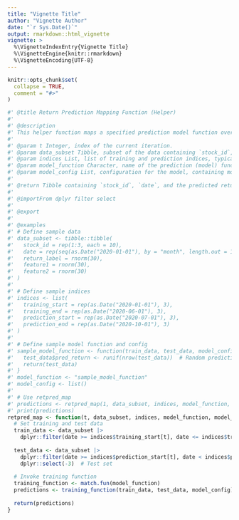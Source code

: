 ```yaml
---
title: "Vignette Title"
author: "Vignette Author"
date: "`r Sys.Date()`"
output: rmarkdown::html_vignette
vignette: >
  %\VignetteIndexEntry{Vignette Title}
  %\VignetteEngine{knitr::rmarkdown}
  %\VignetteEncoding{UTF-8}
---
```


```r
knitr::opts_chunk$set(
  collapse = TRUE,
  comment = "#>"
)

#' @title Return Prediction Mapping Function (Helper)
#'
#' @description
#' This helper function maps a specified prediction model function over a series of training and prediction intervals, as defined by the `indices` list. It subsets the data into training and test sets for each interval, applies the model function, and generates predictions.
#'
#' @param t Integer, index of the current iteration.
#' @param data_subset Tibble, subset of the data containing `stock_id`, `date`, `return_label`, and `features`.
#' @param indices List, list of training and prediction indices, typically generated by the `select_dates_by_offset` function.
#' @param model_function Character, name of the prediction (model) function to be used.
#' @param model_config List, configuration for the model, containing model-specific parameters.
#'
#' @return Tibble containing `stock_id`, `date`, and the predicted return.
#'
#' @importFrom dplyr filter select
#'
#' @export
#'
#' @examples
#' # Define sample data
#' data_subset <- tibble::tibble(
#'   stock_id = rep(1:3, each = 10),
#'   date = rep(seq(as.Date("2020-01-01"), by = "month", length.out = 10), 3),
#'   return_label = rnorm(30),
#'   feature1 = rnorm(30),
#'   feature2 = rnorm(30)
#' )
#'
#' # Define sample indices
#' indices <- list(
#'   training_start = rep(as.Date("2020-01-01"), 3),
#'   training_end = rep(as.Date("2020-06-01"), 3),
#'   prediction_start = rep(as.Date("2020-07-01"), 3),
#'   prediction_end = rep(as.Date("2020-10-01"), 3)
#' )
#'
#' # Define sample model function and config
#' sample_model_function <- function(train_data, test_data, model_config) {
#'   test_data$pred_return <- runif(nrow(test_data))  # Random predictions for example
#'   return(test_data)
#' }
#' model_function <- "sample_model_function"
#' model_config <- list()
#'
#' # Use retpred_map
#' predictions <- retpred_map(1, data_subset, indices, model_function, model_config)
#' print(predictions)
retpred_map <- function(t, data_subset, indices, model_function, model_config) {
  # Set training and test data
  train_data <- data_subset |> 
    dplyr::filter(date >= indices$training_start[t], date <= indices$training_end[t])  # Training set
  
  test_data <- data_subset |> 
    dplyr::filter(date >= indices$prediction_start[t], date < indices$prediction_end[t]) |> 
    dplyr::select(-3)  # Test set
  
  # Invoke training function
  training_function <- match.fun(model_function)
  predictions <- training_function(train_data, test_data, model_config)
  
  return(predictions)
}

```

